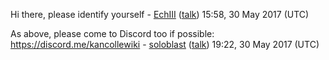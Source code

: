 Hi there, please identify yourself - [[User:EchIII|EchIII]] ([[User talk:EchIII|talk]]) 15:58, 30 May 2017 (UTC)

As above, please come to Discord too if possible: https://discord.me/kancollewiki - [[User:soloblast|soloblast]] ([[User talk:soloblast|talk]]) 19:22, 30 May 2017 (UTC)